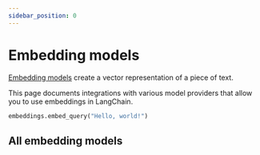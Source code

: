 ```yaml
---
sidebar_position: 0
---
```


# Embedding models

[Embedding models](/oss/concepts/embedding_models) create a vector representation of a piece of text.

This page documents integrations with various model providers that allow you to use embeddings in LangChain.

<EmbeddingTabs/>

```python
embeddings.embed_query("Hello, world!")
```

<CategoryTable category="text_embedding" />

## All embedding models

<IndexTable />
